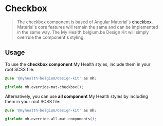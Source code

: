 
<Meta title="Angular Components/Checkbox" />

# Checkbox

> The checkbox component is based of Angular Material's [checkbox](https://material.angular.io/components/checkbox). Material's core features will remain the same and can be implemented in the same way.
> The My Health belgium.be Design Kit will simply overrule the component's styling.

## Usage

To use the **checkbox component** My Health styles, include them in your root SCSS file:

```css
@use '@myhealth-belgium/design-kit' as mh;

@include mh.override-mat-checkbox();
```

Alternatively, you can use **all component** My Health styles by including them in your root SCSS file:

```css
@use '@myhealth-belgium/design-kit' as mh;

@include mh.override-all-mat-components();
```
